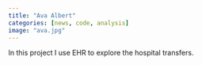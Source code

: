 ```yaml
---
title: "Ava Albert"
categories: [news, code, analysis]
image: "ava.jpg"
---
```


In this project I use EHR to explore the hospital transfers. 
